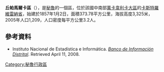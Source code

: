 '''丘帕馬爾卡區'''（{{lang-es|Distrito de Chupamarca}}），是[[秘魯|秘魯]]的一個區，位於該國中南部[[萬卡韋利卡大區|萬卡韋利卡大區]]的[[卡斯特羅維雷納省|卡斯特羅維雷納省]]，始建於1857年1月2日，面積373.78平方公里，海拔高度3,325米，2005年人口1,209，人口密度每平方公里3.2人。

==參考資料==
*{{es icon}} Instituto Nacional de Estadística e Informática. ''[https://web.archive.org/web/20080417091049/http://desa.inei.gob.pe/mapas/bid/ Banco de Información Distrital]''. Retrieved April 11, 2008.

{{coord|13.0376|S|75.6097|W|source:wikidata|display=title}}

{{Peru-geo-stub}}
[[Category:秘魯行政區|Category:秘魯行政區]]